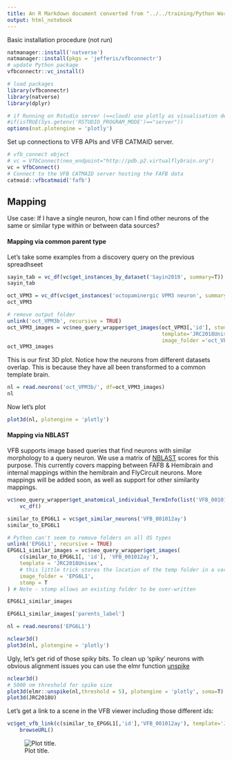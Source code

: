 ```yaml
---
title: An R Markdown document converted from "../../training/Python Workshop//2_Mapping.ipynb"
output: html_notebook
---
```


Basic installation procedure (not run)

```r
natmanager::install('natverse')
natmanager::install(pkgs = 'jefferis/vfbconnectr')
# update Python package
vfbconnectr::vc_install()
```


```r
# load packages
library(vfbconnectr)
library(natverse)
library(dplyr)

# if Running on Rstudio server (==cloud) use plotly as visualisation default
#if(isTRUE(Sys.getenv('RSTUDIO_PROGRAM_MODE')=="server"))
options(nat.plotengine = 'plotly')
```

Set up connections to VFB APIs and VFB CATMAID server.

```r
# vfb_connect object
# vc = VfbConnect(neo_endpoint="http://pdb.p2.virtualflybrain.org")
vc = VfbConnect()
# Connect to the VFB CATMAID server hosting the FAFB data
catmaid::vfbcatmaid('fafb')
```

## Mapping

Use case: If I have a single neuron, how can I find other neurons of the same or similar type within or between data sources?

#### Mapping via common parent type

Let's take some examples from a discovery query on the previous spreadhseet

```r
sayin_tab = vc_df(vc$get_instances_by_dataset('Sayin2019', summary=T))
sayin_tab
```

```r
oct_VPM3 = vc_df(vc$get_instances('octopaminergic VPM3 neuron', summary=T))
oct_VPM3
```

```r
# remove output folder
unlink('oct_VPM3b', recursive = TRUE)
oct_VPM3_images = vc$neo_query_wrapper$get_images(oct_VPM3[,'id'], stomp=T, 
                                                  template='JRC2018Unisex', 
                                                  image_folder ='oct_VPM3b')
oct_VPM3_images
```


This is our first 3D plot. Notice how the neurons from different datasets 
overlap. This is because they have all been transformed to a common template 
brain.

```r
nl = read.neurons('oct_VPM3b/', df=oct_VPM3_images)
nl
```

Now let's plot

```r
plot3d(nl, plotengine = 'plotly')
```


#### Mapping via NBLAST

VFB supports image based queries that find neurons with similar morphology to a query neuron. We use a matrix of [NBLAST](https://www.ncbi.nlm.nih.gov/pmc/articles/PMC4961245/) scores for this purpose.  This currently covers mapping between FAFB & Hemibrain and internal mappings within the hemibrain and FlyCircuit neurons. More mappings will be added soon, as well as support for other similarity mappings.

```r
vc$neo_query_wrapper$get_anatomical_individual_TermInfo(list('VFB_001012ay'), summary=T) %>% 
    vc_df()
```



```r
similar_to_EPG6L1 = vc$get_similar_neurons('VFB_001012ay')
similar_to_EPG6L1 
```

```r
# Python can't seem to remove folders on all OS types
unlink('EPG6L1', recursive = TRUE)
EPG6L1_similar_images = vc$neo_query_wrapper$get_images(
    c(similar_to_EPG6L1[, 'id'], 'VFB_001012ay'),
    template = 'JRC2018Unisex',
    # this little trick stores the location of the temp folder in a variable
    image_folder = 'EPG6L1',
    stomp = T
) # Note - stomp allows an existing folder to be over-written

EPG6L1_similar_images
```

```r
EPG6L1_similar_images['parents_label']
```

```r
nl = read.neurons('EPG6L1')
```

```r
nclear3d()
plot3d(nl, plotengine = 'plotly')
```


Ugly, let's get rid of those spiky bits. To clean up 'spiky' neurons with obvious alignment issues you can use the elmr function [unspike](http://natverse.org/elmr/reference/unspike.html)

```r
nclear3d()
# 5000 nm threshold for spike size
plot3d(elmr::unspike(nl,threshold = 5), plotengine = 'plotly', soma=T)
plot3d(JRC2018U)
```

Let's get a link to a scene in the VFB viewer including those different ids:

```r
vc$get_vfb_link(c(similar_to_EPG6L1[,'id'],'VFB_001012ay'), template='JRC2018Unisex') %>%
    browseURL()
```
![Plot title. ](2_Mapping_insertimage_1.png)

